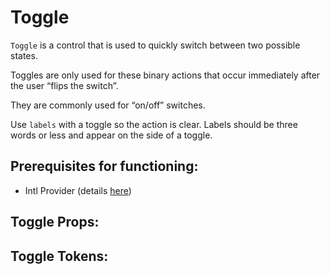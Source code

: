 

# Toggle

`Toggle` is a control that is used to quickly switch between two possible states.

Toggles are only used for these binary actions that occur immediately after the user “flips the switch”.

They are commonly used for “on/off” switches.

Use `labels` with a toggle so the action is clear. Labels should be three words or less and appear on the side of a toggle.

## **Prerequisites for functioning**:
 - Intl Provider (details [here](/docs/component-library-intl-intl--basic))


<Stories includePrimary={true} />

## Toggle Props:

<ArgsTable of={Toggle} />

## Toggle Tokens:
<ThemeTokens component="Toggle"/>
